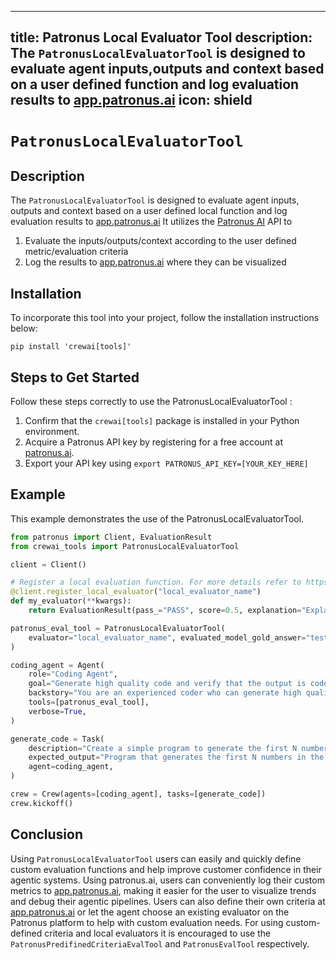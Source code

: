
---
title: Patronus Local Evaluator Tool 
description: The `PatronusLocalEvaluatorTool` is designed to evaluate agent inputs,outputs and context based on a user defined function and log evaluation results to [app.patronus.ai](http://app.patronus.ai)
icon: shield
---

# `PatronusLocalEvaluatorTool`

## Description

The `PatronusLocalEvaluatorTool` is designed to evaluate agent inputs, outputs and context based on a user defined local function and log evaluation results to [app.patronus.ai](http://app.patronus.ai)
It utilizes the [Patronus AI](https://patronus.ai/) API to 
1. Evaluate the inputs/outputs/context according to the user defined metric/evaluation criteria
2. Log the results to [app.patronus.ai](https://app.patronus.ai) where they can be visualized

## Installation

To incorporate this tool into your project, follow the installation instructions below:

```shell
pip install 'crewai[tools]'
```

## Steps to Get Started

Follow these steps correctly to use the PatronusLocalEvaluatorTool :

1. Confirm that the `crewai[tools]` package is installed in your Python environment.
2. Acquire a Patronus API key by registering for a free account at [patronus.ai](https://patronus.ai/).
3. Export your API key using `export PATRONUS_API_KEY=[YOUR_KEY_HERE]` 

## Example 

This example demonstrates the use of the PatronusLocalEvaluatorTool.

```python
from patronus import Client, EvaluationResult
from crewai_tools import PatronusLocalEvaluatorTool

client = Client()

# Register a local evaluation function. For more details refer to https://docs.patronus.ai/docs/experiment-evaluators
@client.register_local_evaluator("local_evaluator_name")
def my_evaluator(**kwargs):
    return EvaluationResult(pass_="PASS", score=0.5, explanation="Explanation test")

patronus_eval_tool = PatronusLocalEvaluatorTool(
    evaluator="local_evaluator_name", evaluated_model_gold_answer="test"
)

coding_agent = Agent(
	role="Coding Agent",
	goal="Generate high quality code and verify that the output is code by using Patronus AI's evaluation tool.",
	backstory="You are an experienced coder who can generate high quality python code. You can follow complex instructions accurately and effectively.",
	tools=[patronus_eval_tool],
	verbose=True,
)

generate_code = Task(
	description="Create a simple program to generate the first N numbers in the Fibonacci sequence. Select the most appropriate evaluator and criteria for evaluating your output.",
	expected_output="Program that generates the first N numbers in the Fibonacci sequence.",
	agent=coding_agent,
)

crew = Crew(agents=[coding_agent], tasks=[generate_code])
crew.kickoff()
```

## Conclusion

Using `PatronusLocalEvaluatorTool` users can easily and quickly define custom evaluation functions and help improve customer confidence in their agentic systems. 
Using patronus.ai, users can conveniently log their custom metrics to [app.patronus.ai](https://app.patronus.ai), making it easier for the user to visualize trends and debug their agentic pipelines. 
Users can also define their own criteria at [app.patronus.ai](https://app.patronus.ai) or let the agent choose an existing evaluator on the Patronus platform to help with custom evaluation needs. 
For using custom-defined criteria and local evaluators it is encouraged to use the `PatronusPredifinedCriteriaEvalTool` and `PatronusEvalTool` respectively.